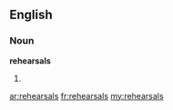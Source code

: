 ==English==

===Noun===
'''rehearsals'''

# {{plural of|[[rehearsal]]}}

[[ar:rehearsals]]
[[fr:rehearsals]]
[[my:rehearsals]]